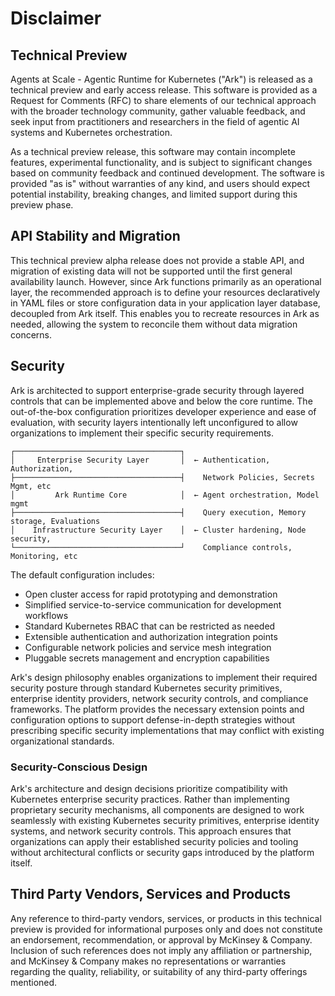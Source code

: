 # Disclaimer

## Technical Preview

Agents at Scale - Agentic Runtime for Kubernetes ("Ark") is released as a technical preview and early access release. This software is provided as a Request for Comments (RFC) to share elements of our technical approach with the broader technology community, gather valuable feedback, and seek input from practitioners and researchers in the field of agentic AI systems and Kubernetes orchestration.

As a technical preview release, this software may contain incomplete features, experimental functionality, and is subject to significant changes based on community feedback and continued development. The software is provided "as is" without warranties of any kind, and users should expect potential instability, breaking changes, and limited support during this preview phase.

## API Stability and Migration

This technical preview alpha release does not provide a stable API, and migration of existing data will not be supported until the first general availability launch. However, since Ark functions primarily as an operational layer, the recommended approach is to define your resources declaratively in YAML files or store configuration data in your application layer database, decoupled from Ark itself. This enables you to recreate resources in Ark as needed, allowing the system to reconcile them without data migration concerns.

## Security

Ark is architected to support enterprise-grade security through layered controls that can be implemented above and below the core runtime. The out-of-the-box configuration prioritizes developer experience and ease of evaluation, with security layers intentionally left unconfigured to allow organizations to implement their specific security requirements.

```
┌─────────────────────────────────────┐
│     Enterprise Security Layer       │  ← Authentication, Authorization,
├─────────────────────────────────────┤    Network Policies, Secrets Mgmt, etc
│         Ark Runtime Core            │  ← Agent orchestration, Model mgmt
├─────────────────────────────────────┤    Query execution, Memory storage, Evaluations
│    Infrastructure Security Layer    │  ← Cluster hardening, Node security,
└─────────────────────────────────────┘    Compliance controls, Monitoring, etc
```

The default configuration includes:

- Open cluster access for rapid prototyping and demonstration
- Simplified service-to-service communication for development workflows
- Standard Kubernetes RBAC that can be restricted as needed
- Extensible authentication and authorization integration points
- Configurable network policies and service mesh integration
- Pluggable secrets management and encryption capabilities

Ark's design philosophy enables organizations to implement their required security posture through standard Kubernetes security primitives, enterprise identity providers, network security controls, and compliance frameworks. The platform provides the necessary extension points and configuration options to support defense-in-depth strategies without prescribing specific security implementations that may conflict with existing organizational standards.

### Security-Conscious Design

Ark's architecture and design decisions prioritize compatibility with Kubernetes enterprise security practices. Rather than implementing proprietary security mechanisms, all components are designed to work seamlessly with existing Kubernetes security primitives, enterprise identity systems, and network security controls. This approach ensures that organizations can apply their established security policies and tooling without architectural conflicts or security gaps introduced by the platform itself.

## Third Party Vendors, Services and Products

Any reference to third-party vendors, services, or products in this technical preview is provided for informational purposes only and does not constitute an endorsement, recommendation, or approval by McKinsey & Company. Inclusion of such references does not imply any affiliation or partnership, and McKinsey & Company makes no representations or warranties regarding the quality, reliability, or suitability of any third-party offerings mentioned.
